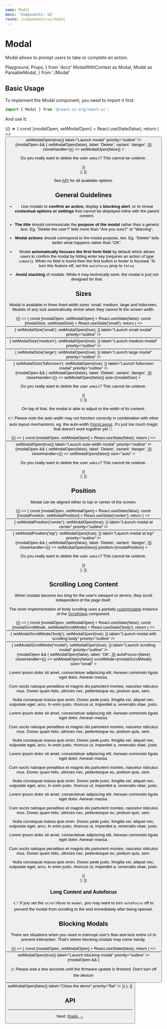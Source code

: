 ```yaml
---
name: Modal
menu: 'Components: UI'
route: /components/ui/modal
---
```


# Modal

Modal allows to prompt users to take or complete an action.

  Playground,
  Props,
} from 'docz'
  ModalWithContext as Modal,
  Modal as ParsableModal,
} from './Modal'

## Basic Usage

To implement the Modal component, you need to import it first:

```js
import { Modal } from '@react-ui-org/react-ui';
```

And use it:

<Playground>
  {() => {
    const [modalOpen, setModalOpen] = React.useState(false);
    return (
      <>
        <Button
          clickHandler={() => setModalOpen(true)}
          label="Launch modal"
          priority="outline"
        />
        <div>
          {modalOpen && (
            <Modal
              title="Warning"
              actions={[{
                clickHandler: () => setModalOpen(false),
                label: 'Delete',
                variant: 'danger',
              }]}
              closeHandler={() => setModalOpen(false)}
            >
              <p>
                Do you really want to delete the user <code>admin</code>?
                This cannot be undone.
              </p>
            </Modal>
          )}
        </div>
      </>
    );
  }}
</Playground>

See [API](#api) for all available options.

## General Guidelines

- Use modals to **confirm an action,** display a **blocking alert**, or to
  reveal **contextual options or settings** that cannot be displayed inline
  with the parent content.

- **The title** should communicate the **purpose of the modal** rather than a
  generic text. Eg. “Delete the user?” tells more than “Are you sure?” or
  “Warning”.

- **Modal actions** should correspond to the modal purpose, too. Eg. “Delete”
  tells better what happens rather than “OK”.

- Modal **automatically focuses the first form field** by default which allows
  users to confirm the modal by hitting enter key (requires an action of type
  `submit`). When no field is found then the first button in footer is focused.
  To turn this feature off, set the `autofocus` prop to `false`.

- **Avoid stacking** of modals. While it may technically work, the modal is just
  not designed for that.

## Sizes

Modal is available in three fixed-width sizes: small, medium, large and fullscreen.
Modals of any size automatically shrink when they cannot fit the screen width.

<Playground>
  {() => {
    const [modalOpen, setModalOpen] = React.useState(false);
    const [modalSize, setModalSize] = React.useState('small');
    return (
      <>
        <Button
          clickHandler={() => {
            setModalSize('small');
            setModalOpen(true);
          }}
          label="Launch small modal"
          priority="outline"
        />
        <Button
          clickHandler={() => {
            setModalSize('medium');
            setModalOpen(true);
          }}
          label="Launch medium modal"
          priority="outline"
        />
        <Button
          clickHandler={() => {
            setModalSize('large');
            setModalOpen(true);
          }}
          label="Launch large modal"
          priority="outline"
        />
        <Button
          clickHandler={() => {
            setModalSize('fullscreen');
            setModalOpen(true);
          }}
          label="Launch fullscreen modal"
          priority="outline"
        />
        <div>
          {modalOpen && (
            <Modal
              title="Delete the user?"
              actions={[{
                clickHandler: () => setModalOpen(false),
                label: 'Delete',
                variant: 'danger',
              }]}
              closeHandler={() => setModalOpen(false)}
              size={modalSize}
            >
              <p>
                Do you really want to delete the user <code>admin</code>?
                This cannot be undone.
              </p>
            </Modal>
          )}
        </div>
      </>
    );
  }}
</Playground>

On top of that, the modal is able to adjust to the width of its content.

👉 Please note the auto width may not function correctly in combination with
other auto layout mechanisms, eg. the auto-width
[FormLayout](/components/layout/form-layout#label-width). It's just too much
magic that doesn't work together yet 🎩.

<Playground>
  {() => {
    const [modalOpen, setModalOpen] = React.useState(false);
    return (
      <>
        <Button
          clickHandler={() => setModalOpen(true)}
          label="Launch auto-width modal"
          priority="outline"
        />
        <div>
          {modalOpen && (
            <Modal
              title="Delete the user?"
              actions={[{
                clickHandler: () => setModalOpen(false),
                label: 'Delete',
                variant: 'danger',
              }]}
              closeHandler={() => setModalOpen(false)}
              size="auto"
            >
              <p>
                Do you really want to delete the user <code>admin</code>?
                This cannot be undone.
              </p>
            </Modal>
          )}
        </div>
      </>
    );
  }}
</Playground>

## Position

Modal can be aligned either to top or center of the screen.

<Playground>
  {() => {
    const [modalOpen, setModalOpen] = React.useState(false);
    const [modalPosition, setModalPosition] = React.useState('center');
    return (
      <>
        <Button
          clickHandler={() => {
            setModalPosition('center');
            setModalOpen(true);
          }}
          label="Launch modal at center"
          priority="outline"
        />
        <Button
          clickHandler={() => {
            setModalPosition('top');
            setModalOpen(true);
          }}
          label="Launch modal at top"
          priority="outline"
        />
        <div>
          {modalOpen && (
            <Modal
              title="Delete the user?"
              actions={[{
                clickHandler: () => setModalOpen(false),
                label: 'Delete',
                variant: 'danger',
              }]}
              closeHandler={() => setModalOpen(false)}
              position={modalPosition}
            >
              <p>
                Do you really want to delete the user <code>admin</code>?
                This cannot be undone.
              </p>
            </Modal>
          )}
        </div>
      </>
    );
  }}
</Playground>

## Scrolling Long Content

When modals become too long for the user's viewport or device, they scroll
independent of the page itself.

The inner implementation of body scrolling uses a partially
[customizable](#api) instance of the [ScrollView](/components/ui/scroll-view)
component.

<Playground>
  {() => {
    const [modalOpen, setModalOpen] = React.useState(false);
    const [modalScrollMode, setModalScrollMode] = React.useState('body');
    return (
      <>
        <Button
          clickHandler={() => {
            setModalScrollMode('body');
            setModalOpen(true);
          }}
          label="Launch modal with scrolling body"
          priority="outline"
        />
        <Button
          clickHandler={() => {
            setModalScrollMode('modal');
            setModalOpen(true);
          }}
          label="Launch scrolling modal"
          priority="outline"
        />
        <div>
          {modalOpen && (
            <Modal
              title="Modal with long content"
              actions={[{
                clickHandler: () => setModalOpen(false),
                label: 'OK',
              }]}
              autoFocus={false}
              closeHandler={() => setModalOpen(false)}
              scrollMode={modalScrollMode}
              size="small"
            >
              <p>
                Lorem ipsum dolor sit amet, consectetuer adipiscing elit. Aenean
                commodo ligula eget dolor. Aenean massa.
              </p>
              <p>
                Cum sociis natoque penatibus et magnis dis parturient montes,
                nascetur ridiculus mus. Donec quam felis, ultricies nec,
                pellentesque eu, pretium quis, sem.
              </p>
              <p>
                Nulla consequat massa quis enim. Donec pede justo, fringilla
                vel, aliquet nec, vulputate eget, arcu. In enim justo, rhoncus
                ut, imperdiet a, venenatis vitae, justo.
              </p>
              <p>
                Lorem ipsum dolor sit amet, consectetuer adipiscing elit. Aenean
                commodo ligula eget dolor. Aenean massa.
              </p>
              <p>
                Cum sociis natoque penatibus et magnis dis parturient montes,
                nascetur ridiculus mus. Donec quam felis, ultricies nec,
                pellentesque eu, pretium quis, sem.
              </p>
              <p>
                Nulla consequat massa quis enim. Donec pede justo, fringilla
                vel, aliquet nec, vulputate eget, arcu. In enim justo, rhoncus
                ut, imperdiet a, venenatis vitae, justo.
              </p>
              <p>
                Lorem ipsum dolor sit amet, consectetuer adipiscing elit. Aenean
                commodo ligula eget dolor. Aenean massa.
              </p>
              <p>
                Cum sociis natoque penatibus et magnis dis parturient montes,
                nascetur ridiculus mus. Donec quam felis, ultricies nec,
                pellentesque eu, pretium quis, sem.
              </p>
              <p>
                Nulla consequat massa quis enim. Donec pede justo, fringilla
                vel, aliquet nec, vulputate eget, arcu. In enim justo, rhoncus
                ut, imperdiet a, venenatis vitae, justo.
              </p>
              <p>
                Lorem ipsum dolor sit amet, consectetuer adipiscing elit. Aenean
                commodo ligula eget dolor. Aenean massa.
              </p>
              <p>
                Cum sociis natoque penatibus et magnis dis parturient montes,
                nascetur ridiculus mus. Donec quam felis, ultricies nec,
                pellentesque eu, pretium quis, sem.
              </p>
              <p>
                Nulla consequat massa quis enim. Donec pede justo, fringilla
                vel, aliquet nec, vulputate eget, arcu. In enim justo, rhoncus
                ut, imperdiet a, venenatis vitae, justo.
              </p>
              <p>
                Lorem ipsum dolor sit amet, consectetuer adipiscing elit. Aenean
                commodo ligula eget dolor. Aenean massa.
              </p>
              <p>
                Cum sociis natoque penatibus et magnis dis parturient montes,
                nascetur ridiculus mus. Donec quam felis, ultricies nec,
                pellentesque eu, pretium quis, sem.
              </p>
              <p>
                Nulla consequat massa quis enim. Donec pede justo, fringilla
                vel, aliquet nec, vulputate eget, arcu. In enim justo, rhoncus
                ut, imperdiet a, venenatis vitae, justo.
              </p>
            </Modal>
          )}
        </div>
      </>
    );
  }}
</Playground>

### Long Content and Autofocus

👉 If you set the `scrollMode` to `modal`, you may want to turn `autoFocus` off
to prevent the modal from scrolling to the end immediately after being opened.

## Blocking Modals

There are situations when you need to interrupt user's flow and lock entire UI
to prevent interaction. That's where blocking modals may come handy.

<Playground>
  {() => {
    const [modalOpen, setModalOpen] = React.useState(false);
    return (
      <>
        <Button
          clickHandler={() => setModalOpen(true)}
          label="Launch blocking modal"
          priority="outline"
        />
        <div>
          {modalOpen && (
            <Modal title="Update is in progress" size="auto">
              <p>
                <span role="img" aria-label="Warning">⚠️</span>
                Please wait a few seconds until the firmware update is finished.
                Don&apos;t turn off the device!
              </p>
              <Button
                clickHandler={() => setModalOpen(false)}
                label="Close the demo"
                priority="flat"
              />
            </Modal>
          )}
        </div>
      </>
    );
  }}
</Playground>

## API

<Props of={ParsableModal} />

---

Next: [Radio →](/components/ui/radio)
